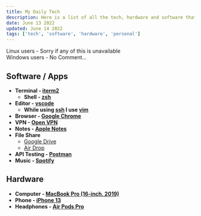```yaml
---
title: My Daily Tech
description: Here is a list of all the tech, hardware and software that I use everyday. I have landed on these after 6+ years of professional software development work.
date: June 13 2022
updated: June 14 2022
tags: ['tech', 'software', 'hardware', 'personal']
---
```


Linux users - Sorry if any of this is unavailable  
Windows users - No Comment...

## Software / Apps

- **Terminal - <a href="https://iterm2.com/" target="_blank">iterm2</a>**
  - **Shell - <a href="https://ohmyz.sh/" target="_blank">zsh</a>**
- **Editor - <a href="https://code.visualstudio.com/" target="_blank">vscode</a>**
  - **While using <a href="https://en.wikipedia.org/wiki/Secure_Shell" target="_blank">ssh</a> I use <a href="https://www.vim.org/" target="_blank">vim</a>**
- **Browser - <a href="https://www.google.com/chrome/downloads/" target="_blank">Google Chrome</a>**
- **VPN - <a href="https://openvpn.net/" target="_blank">Open VPN</a>**
- **Notes - <a href="https://apps.apple.com/us/app/notes/id1110145109" target="_blank">Apple Notes</a>**
- **File Share**
  - <a href="https://www.google.com/drive/" target="_blank">
      Google Drive
    </a>
  - <a href="https://support.apple.com/en-us/HT204144" target="_blank">
      Air Drop
    </a>
- **API Testing - <a href="https://www.postman.com/" target="_blank">Postman</a>**
- **Music - <a href="https://spotify.com/" target="_blank">Spotify</a>**

## Hardware

- **Computer - <a href="https://www.apple.com/macbook-pro-14-and-16/" target="_blank">MacBook Pro (16-inch, 2019)</a>**
- **Phone - <a href="https://www.apple.com/iphone-13/" target="_blank">iPhone 13</a>**
- **Headphones - <a href="https://www.apple.com/airpods-pro/" target="_blank">Air Pods Pro</a>**
